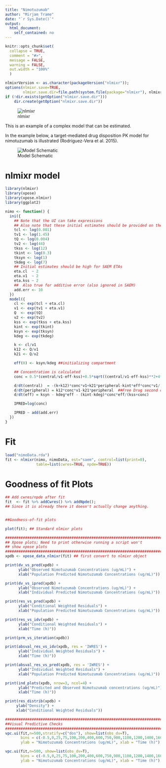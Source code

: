 ```yaml
---
title: "Nimotuzumab"
author: "Mirjam Trame" 
date: "`r Sys.Date()`"
output:
  html_document:
    self_contained: no
---
```


```r
knitr::opts_chunk$set(
  collapse = TRUE,
  comment = "#>",
  message = FALSE,
  warning = FALSE,
  out.width = "100%"
  )

nlmixrVersion <- as.character(packageVersion("nlmixr"));
options(nlmixr.save=TRUE,
        nlmixr.save.dir=file.path(system.file(package="nlmixr"), nlmixrVersion));
if (!dir.exists(getOption("nlmixr.save.dir")))
    dir.create(getOption("nlmixr.save.dir"))
```
![nlmixr](logo.png)

This is an example of a complex model that can be estimated. 

In the example below, a target-mediated drug disposition PK model for
nimotuzumab is illustrated (Rodríguez-Vera et al. 2015).

![Model Schematic](nimo_fig1.PNG)

# nlmixr model

```r
library(nlmixr)
library(xpose)
library(xpose.nlmixr)
library(ggplot2)

nimo <- function() {
  ini({
    ## Note that the UI can take expressions
    ## Also note that these initial estimates should be provided on the log-scale
    tcl <- log(0.001)
    tv1 <- log(1.45)
    tQ <- log(0.004)
    tv2 <- log(44)
    tkss <- log(12)
    tkint <- log(0.3)
    tksyn <- log(1)
    tkdeg <- log(7)
    ## Initial estimates should be high for SAEM ETAs
    eta.cl  ~ 2
    eta.v1  ~ 2
    eta.kss ~ 2
    ##  Also true for additive error (also ignored in SAEM)
    add.err <- 10
  })
  model({
    cl <- exp(tcl + eta.cl)
    v1 <- exp(tv1 + eta.v1)
    Q  <- exp(tQ)
    v2 <- exp(tv2)
    kss <- exp(tkss + eta.kss)
    kint <- exp(tkint)
    ksyn <- exp(tksyn)
    kdeg <- exp(tkdeg)

    k <- cl/v1
    k12 <- Q/v1
    k21 <- Q/v2

    eff(0) <- ksyn/kdeg ##initializing compartment

    ## Concentration is calculated
    conc = 0.5*(central/v1-eff-kss)+0.5*sqrt((central/v1-eff-kss)**2+4*kss*central/v1)

    d/dt(central)  = -(k+k12)*conc*v1+k21*peripheral-kint*eff*conc*v1/(kss+conc)
    d/dt(peripheral) = k12*conc*v1-k21*peripheral  ##Free Drug second compartment amount
    d/dt(eff) = ksyn - kdeg*eff - (kint-kdeg)*conc*eff/(kss+conc)

    IPRED=log(conc)

    IPRED ~ add(add.err)
  })
}
```

# Fit
```r
load("nimoData.rda")
fit <- nlmixr(nimo, nimoData, est="saem", control=list(print=0),
              table=list(cwres=TRUE, npde=TRUE))
```

#  Goodness of fit Plots

```r
## Add cwres/npde after fit
fit  <- fit %>% addCwres() %>% addNpde();
## Since it is already there it doesn't actually change anything.


##Goodness-of-fit plots

plot(fit); ## Standard nlmixr plots

################################################################################
## Xpose plots; Need to print otherwise running a script won't
## show xpose plots
################################################################################
xpdb <- xpose_data_nlmixr(fit) ## first convert to nlmixr object

print(dv_vs_pred(xpdb) +
      ylab("Observed Nimotuzumab Concentrations (ug/mL)") +
      xlab("Population Predicted Nimotuzumab Concentrations (ug/mL)"))

print(dv_vs_ipred(xpdb) +
      ylab("Observed Nimotuzumab Concentrations (ug/mL)") +
      xlab("Individual Predicted Nimotuzumab Concentrations (ug/mL)"))

print(res_vs_pred(xpdb) +
      ylab("Conditional Weighted Residuals") +
      xlab("Population Predicted Nimotuzumab Concentrations (ug/mL)"))

print(res_vs_idv(xpdb) +
      ylab("Conditional Weighted Residuals") +
      xlab("Time (h)"))

print(prm_vs_iteration(xpdb))

print(absval_res_vs_idv(xpdb, res = 'IWRES') +
      ylab("Individual Weighted Residuals") +
      xlab("Time (h)"))

print(absval_res_vs_pred(xpdb, res = 'IWRES') +
      ylab("Individual Weighted Residuals") +
      xlab("Population Predicted Nimotuzumab Concentrations (ug/mL)"))

print(ind_plots(xpdb, nrow=3, ncol=4) +
      ylab("Predicted and Observed Nimotuzumab concentrations (ug/mL)") +
      xlab("Time (h)"))

print(res_distrib(xpdb) +
     ylab("Density") +
     xlab("Conditional Weighted Residuals"))

################################################################################
##Visual Predictive Checks
################################################################################
vpc.ui(fit,n=500,stratify=c("dos"), show=list(obs_dv=T),
       bins = c(-0.5,0,25,75,100,200,400,600,750,900,1100,1200,1400,1600,1900,2150,2300),
       ylab = "Nimotuzumab Concentrations (ug/mL)", xlab = "Time (h)")

vpc.ui(fit,n=500, show=list(obs_dv=T),
       bins = c(-0.5,0,25,75,100,200,400,600,750,900,1100,1200,1400,1600,1900,2150,2300),
       ylab = "Nimotuzumab Concentrations (ug/mL)", xlab = "Time (h)")

```
